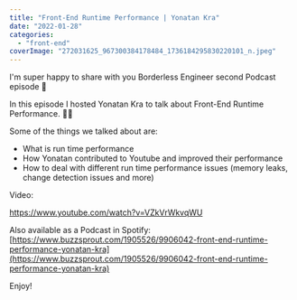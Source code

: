 ```yaml
---
title: "Front-End Runtime Performance | Yonatan Kra"
date: "2022-01-28"
categories: 
  - "front-end"
coverImage: "272031625_967300384178484_1736184295830220101_n.jpeg"
---
```


I'm super happy to share with you Borderless Engineer second Podcast episode 🙂

In this episode I hosted Yonatan Kra to talk about Front-End Runtime Performance. 🏃‍♂️

Some of the things we talked about are:

- What is run time performance
- How Yonatan contributed to Youtube and improved their performance
- How to deal with different run time performance issues (memory leaks, change detection issues and more)

Video:

https://www.youtube.com/watch?v=VZkVrWkvqWU

Also available as a Podcast in Spotify:  
[https://www.buzzsprout.com/1905526/9906042-front-end-runtime-performance-yonatan-kra](https://www.buzzsprout.com/1905526/9906042-front-end-runtime-performance-yonatan-kra)

Enjoy!

